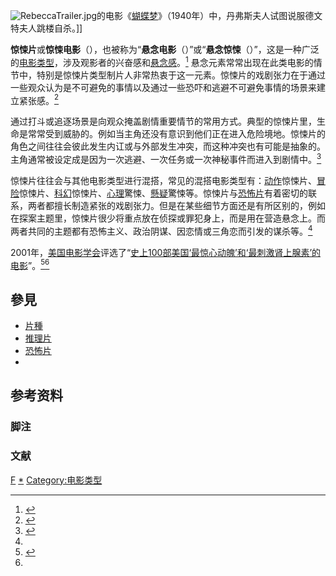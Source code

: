 {{noteTA
|G1 = Movie
|G2 = Show
}}
{{About|类型电影的一种类别|通用的艺术类别|驚悚}}

[[File:RebeccaTrailer.jpg|thumb]]的电影《[[蝴蝶梦_(电影)|蝴蝶梦]]》（1940年）中，丹弗斯夫人试图说服德文特夫人跳楼自杀。]]

'''惊悚片'''或'''惊悚电影'''（{{Lang-en|'''Thriller Film'''}}），也被称为“'''悬念电影'''（{{lang|en|'''Suspense Film'''}}）”或“'''悬念惊悚'''（{{lang|en|'''Suspense Thriller'''}}）”，这是一种广泛的[[电影类型|电影类型]]，涉及观影者的兴奋感和[[懸疑|悬念感]]。<ref>{{Harvnb|Konigsberg|1997|p=421}}</ref> 悬念元素常常出现在此类电影的情节中，特别是惊悚片类型制片人非常热衷于这一元素。惊悚片的戏剧张力在于通过一些观众认为是不可避免的事情以及通过一些恐吓和逃避不可避免事情的场景来建立紧张感。<ref>{{Harvnb|Konigsberg|1997|p=404}}</ref>

通过打斗或追逐场景是向观众掩盖剧情重要情节的常用方式。典型的惊悚片里，生命是常常受到威胁的。例如当主角还没有意识到他们正在进入危险境地。惊悚片的角色之间往往会彼此发生内讧或与外部发生冲突，而这种冲突也有可能是抽象的。主角通常被设定成是因为一次逃避、一次任务或一次神秘事件而进入到剧情中。<ref name="dirks1">{{cite web | last=Dirks | first=Tim | url=http://www.filmsite.org/thrillerfilms.html | title=Thriller – Suspense Films | publisher=Filmsite.org | accessdate=2010-07-25 | archive-date=2010-07-22 | archive-url=https://web.archive.org/web/20100722213632/http://www.filmsite.org/thrillerfilms.html | dead-url=no }}</ref>

惊悚片往往会与其他电影类型进行混搭，常见的混搭电影类型有：[[动作片|动作]]惊悚片、[[冒险片|冒险]]惊悚片、[[科幻电影|科幻]]惊悚片、[[心理學恐懼|心理]]驚悚、[[懸疑片|懸疑]]驚悚等。惊悚片与[[恐怖片|恐怖片]]有着密切的联系，两者都擅长制造紧张的戏剧张力。但是在某些细节方面还是有所区别的，例如在探案主题里，惊悚片很少将重点放在侦探或罪犯身上，而是用在营造悬念上。而两者共同的主题都有恐怖主义、政治阴谋、因恋情或三角恋而引发的谋杀等。<ref name="dirks1" />

2001年，[[美国电影学会|美国电影学会]]评选了“[[AFI百年百大驚悚電影|史上100部美国‘最惊心动魄’和‘最刺激肾上腺素’的电影]]”。<ref>{{cite web|url = http://www.afi.com/100years/thrills.aspx|title = AFI's 100 YEARS...100 THRILLS |deadurl = no |archiveurl = https://web.archive.org/web/20170101193713/http://www.afi.com/100years/thrills.aspx|archivedate = 2017-01-01|date = 2001|publisher = American Film Institute}}</ref><ref name = dirks1/>

== 參見 == 

* [[片種|片種]]
* [[推理片|推理片]]
* [[恐怖片|恐怖片]]
* {{link-en|驚悚片列表|Lists of thriller films}}

== 参考资料 ==
=== 脚注 ===
{{Reflist}}

=== 文献 ===

{{Film genres}}

[[Category:驚悚|F]]
[[Category:惊悚片|*]]
[[Category:电影类型|Category:电影类型]]